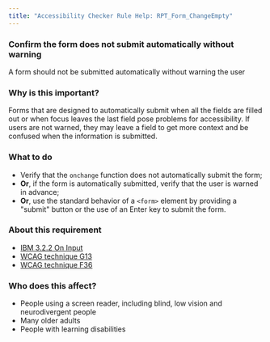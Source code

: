 ```yaml
---
title: "Accessibility Checker Rule Help: RPT_Form_ChangeEmpty"
---
```


<div className="toolHelp">
<Row>
<Column colLg={16} colMd={8} colSm={4} className="toolHead">

### Confirm the form does not submit automatically without warning

<div id="locLevel"></div>

A form should not be submitted automatically without warning the user

</Column>
</Row>
<Row>
<Column colLg={11} colMd={5} colSm={4} className="toolMain">

### Why is this important?

Forms that are designed to automatically submit when all the fields are filled out or when focus leaves the last field pose problems for accessibility. If users are not warned, they may leave a field to get more context and be confused when the information is submitted.

<div id="locSnippet"></div>

### What to do

* Verify that the `onchange` function does not automatically submit the form;
* **Or**, if the form is automatically submitted, verify that the user is warned in advance;
* **Or**, use the standard behavior of a `<form>` element by providing a "submit" button or the use of an Enter key to submit the form.

</Column>
<Column colLg={5} colMd={3} colSm={4} className="toolLeft">

### About this requirement

* [IBM 3.2.2 On Input](https://www.ibm.com/able/requirements/requirements/#3_2_2)
* [WCAG technique G13](https://www.w3.org/WAI/WCAG21/Techniques/general/G13)
* [WCAG technique F36](https://www.w3.org/WAI/WCAG21/Techniques/failures/F36)

### Who does this affect?

* People using a screen reader, including blind, low vision and neurodivergent people
* Many older adults
* People with learning disabilities

</Column>
</Row>
</div>

